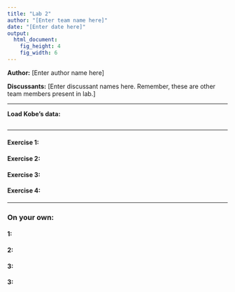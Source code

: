 ```yaml
---
title: "Lab 2"
author: "[Enter team name here]"
date: "[Enter date here]"
output:
  html_document:
    fig_height: 4
    fig_width: 6
---
```


**Author:** [Enter author name here]

**Discussants:** [Enter discussant names here. Remember, these are other team members present in lab.]

* * *

**Load Kobe's data:**
```r

```

* * *

#### Exercise 1: 


#### Exercise 2:


#### Exercise 3:


#### Exercise 4:


* * *
### On your own:


#### 1:


#### 2:


#### 3:


#### 3:


